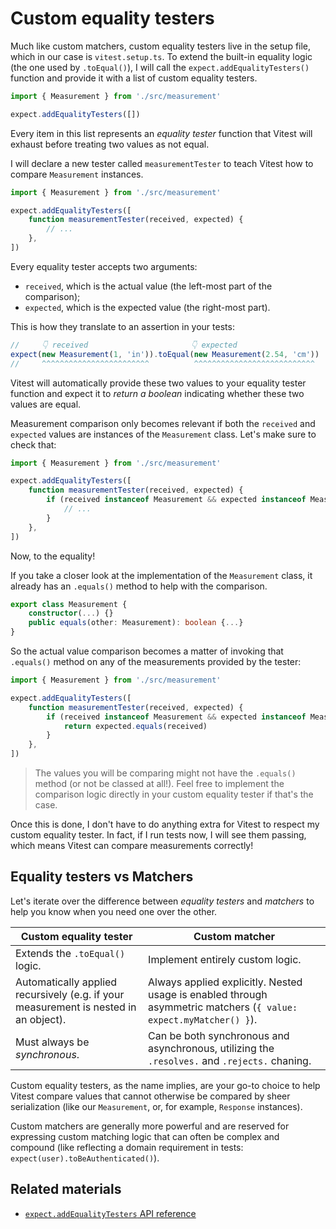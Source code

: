 # Custom equality testers

Much like custom matchers, custom equality testers live in the setup file, which in our case is `vitest.setup.ts`. To extend the built-in equality logic (the one used by `.toEqual()`), I will call the `expect.addEqualityTesters()` function and provide it with a list of custom equality testers.

```ts filename=vitest.setup.ts add=3
import { Measurement } from './src/measurement'

expect.addEqualityTesters([])
```

Every item in this list represents an _equality tester_ function that Vitest will exhaust before treating two values as not equal.

I will declare a new tester called `measurementTester` to teach Vitest how to compare `Measurement` instances.

```ts filename=vitest.setup.ts add=4
import { Measurement } from './src/measurement'

expect.addEqualityTesters([
	function measurementTester(received, expected) {
		// ...
	},
])
```

Every equality tester accepts two arguments:

- `received`, which is the actual value (the left-most part of the comparison);
- `expected`, which is the expected value (the right-most part).

This is how they translate to an assertion in your tests:

```ts nonumber nocopy
//     👇 received                       👇 expected
expect(new Measurement(1, 'in')).toEqual(new Measurement(2.54, 'cm'))
//     ^^^^^^^^^^^^^^^^^^^^^^^^          ^^^^^^^^^^^^^^^^^^^^^^^^^^^
```

Vitest will automatically provide these two values to your equality tester function and expect it to _return a boolean_ indicating whether these two values are equal.

Measurement comparison only becomes relevant if both the `received` and `expected` values are instances of the `Measurement` class. Let's make sure to check that:

```ts file=vitest.setup.ts add=5-7
import { Measurement } from './src/measurement'

expect.addEqualityTesters([
	function measurementTester(received, expected) {
		if (received instanceof Measurement && expected instanceof Measurement) {
			// ...
		}
	},
])
```

Now, to the equality!

If you take a closer look at the implementation of the `Measurement` class, it already has an `.equals()` method to help with the comparison.

```ts filename=src/measurement.ts nonumber nocopy highlight=3
export class Measurement {
	constructor(...) {}
	public equals(other: Measurement): boolean {...}
}
```

So the actual value comparison becomes a matter of invoking that `.equals()` method on any of the measurements provided by the tester:

```ts filename=vitest.setup.ts add=6
import { Measurement } from './src/measurement'

expect.addEqualityTesters([
	function measurementTester(received, expected) {
		if (received instanceof Measurement && expected instanceof Measurement) {
			return expected.equals(received)
		}
	},
])
```

> The values you will be comparing might not have the `.equals()` method (or not be classed at all!). Feel free to implement the comparison logic directly in your custom equality tester if that's the case.

Once this is done, I don't have to do anything extra for Vitest to respect my custom equality tester. In fact, if I run tests now, I will see them passing, which means Vitest can compare measurements correctly!

## Equality testers vs Matchers

Let's iterate over the difference between _equality testers_ and _matchers_ to help you know when you need one over the other.

| Custom equality tester                                                               | Custom matcher                                                                                                    |
| ------------------------------------------------------------------------------------ | ----------------------------------------------------------------------------------------------------------------- |
| Extends the `.toEqual()` logic.                                                      | Implement entirely custom logic.                                                                                  |
| Automatically applied recursively (e.g. if your measurement is nested in an object). | Always applied explicitly. Nested usage is enabled through asymmetric matchers (`{ value: expect.myMatcher() }`). |
| Must always be _synchronous_.                                                        | Can be both synchronous and asynchronous, utilizing the `.resolves.` and `.rejects.` chaning.                     |

Custom equality testers, as the name implies, are your go-to choice to help Vitest compare values that cannot otherwise be compared by sheer serialization (like our `Measurement`, or, for example, `Response` instances).

Custom matchers are generally more powerful and are reserved for expressing custom matching logic that can often be complex and compound (like reflecting a domain requirement in tests: `expect(user).toBeAuthenticated()`).

## Related materials

- [`expect.addEqualityTesters` API reference](https://vitest.dev/api/expect.html#expect-addequalitytesters)
